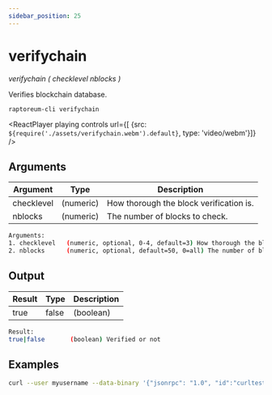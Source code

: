 ```yaml
---
sidebar_position: 25
---
```


# verifychain

*verifychain ( checklevel nblocks )*

Verifies blockchain database.

`raptoreum-cli verifychain `

<ReactPlayer playing controls url={[
    {src: `${require('./assets/verifychain.webm').default}`, type: 'video/webm'}]} />


## Arguments

| Argument | Type | Description |
|--|--|--|
| checklevel | (numeric) | How thorough the block verification is. |
| nblocks | (numeric) | The number of blocks to check. |

```bash
Arguments:
1. checklevel   (numeric, optional, 0-4, default=3) How thorough the block verification is.
2. nblocks      (numeric, optional, default=50, 0=all) The number of blocks to check.
```

## Output

| Result | Type | Description |
|--|--|--|
| true|false | (boolean) | Verified or not |

```bash
Result:
true|false       (boolean) Verified or not
```


## Examples

```bash
curl --user myusername --data-binary '{"jsonrpc": "1.0", "id":"curltest", "method": "verifychain", "params": [] }' -H 'content-type: text/plain;' http://127.0.0.1:9998/
```


